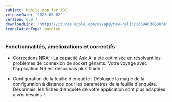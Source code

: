 ```yaml
---
subject: Mobile app for iOS
releaseDate: '2025-06-02'
version: 6.9.7
downloadLink: 'https://itunes.apple.com/us/app/new-relic/id594038638?mt=8'
translationType: machine
---
```


### Fonctionnalités, améliorations et correctifs

* Corrections NRAI : La capacité Ask AI a été optimisée en résolvant les problèmes de connexion de socket gênants. Votre voyage avec l&apos;application NR est désormais plus fluide !

* Configuration de la feuille d&apos;enquête : Débloqué la magie de la configuration à distance pour les paramètres de la feuille d&apos;enquête. Désormais, les fiches d&apos;enquête de votre application sont plus adaptées à vos besoins !